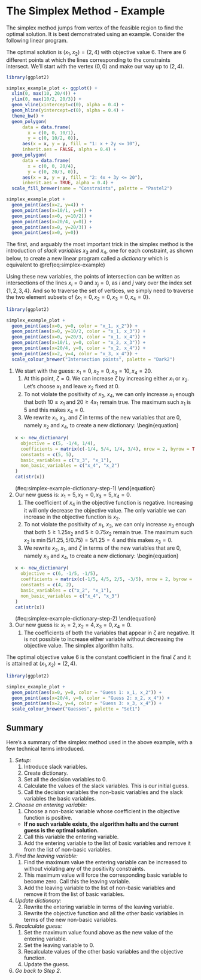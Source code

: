 # The Simplex Method - Example

The simplex method jumps from vertex of the feasible region to find the optimal solution. It is best demonstrated using an example. Consider the following linear program.

\begin{equation}
```r
simplex_method_example <- new_linear_program(
  obj = c(1, 1),
  A = matrix(c(1, 2, 4, 3), nrow = 2, byrow = TRUE),
  b = c(10, 20),
  variables = c('x_1', 'x_2')
)

cat(str(simplex_method_example))
```
(\#eq:simplex-example)
\end{equation}

The optimal solution is $(x_1, x_2) = (2, 4)$ with objective value $6$. There are 6 different points at which the lines corresponding to the constraints intersect. We'll start with the vertex $(0,0)$ and make our way up to $(2, 4)$.

```r
library(ggplot2)

simplex_example_plot <- ggplot() + 
  xlim(0, max(10, 20/4)) +
  ylim(0, max(10/2, 20/3)) +
  geom_vline(xintercept=c(0), alpha = 0.4) +
  geom_hline(yintercept=c(0), alpha = 0.4) +
  theme_bw() + 
  geom_polygon(
      data = data.frame(
        x = c(0, 0, 10/1),
        y = c(0, 10/2, 0)),
      aes(x = x, y = y, fill = "1: x + 2y <= 10"),
      inherit.aes = FALSE, alpha = 0.4) + 
  geom_polygon(
      data = data.frame(
        x = c(0, 0, 20/4),
        y = c(0, 20/3, 0)),
      aes(x = x, y = y, fill = "2: 4x + 3y <= 20"),
      inherit.aes = TRUE, alpha = 0.4) +
  scale_fill_brewer(name = "Constraints", palette = "Pastel2")

simplex_example_plot +
  geom_point(aes(x=2, y=4)) +
  geom_point(aes(x=10/1, y=0)) +
  geom_point(aes(x=0, y=10/2)) +
  geom_point(aes(x=20/4, y=0)) +
  geom_point(aes(x=0, y=20/3)) +
  geom_point(aes(x=0, y=0))
```

The first, and arguably the most important trick in the simplex method is the introduction of *slack variables*  $x_3$ and $x_4$, one for each constraint, as shown below, to create a new linear program called a *dictionary* which is equivalent to \@ref(eq:simplex-example)

\begin{equation}
``` r
x <- new_dictionary(
  objective = c(0, 1, 1),
  coefficients = matrix(c(1, 2, 4, 3), nrow = 2, byrow = TRUE),
  constants = c(10, 20),
  non_basic_variables = c("x_1", "x_2"),
  basic_variables = c("x_3", "x_4")
)
cat(str(x))
```
(\#eq:simplex-example-dictionary)
\end{equation}

Using these new variables, the points of intersection can be written as intersections of the lines $x_i = 0$ and $x_j = 0$, as $i$ and $j$ vary over the index set $\{1, 2, 3, 4\}$. And so to traverse the set of vertices, we simply need to traverse the two element subsets of $\{x_1 = 0, x_2 = 0, x_3 = 0, x_4 = 0\}$.

```r
library(ggplot2)

simplex_example_plot +
  geom_point(aes(x=0, y=0, color = "x_1, x_2")) +
  geom_point(aes(x=0, y=10/2, color = "x_1, x_3")) +
  geom_point(aes(x=0, y=20/3, color = "x_1, x_4")) +
  geom_point(aes(x=10/1, y=0, color = "x_2, x_3")) +
  geom_point(aes(x=20/4, y=0, color = "x_2, x_4")) +
  geom_point(aes(x=2, y=4, color = "x_3, x_4")) +
  scale_colour_brewer("Intersection points", palette = "Dark2")
```

1. We start with the guess: $x_1 = 0, x_2 = 0, x_3 = 10, x_4 = 20$. 
    1. At this point, $\zeta = 0$. We can increase $\zeta$ by increasing either $x_1$ or $x_2$. Let's choose $x_1$ and leave $x_2$ fixed at $0$.
    2. To not violate the positivity of $x_3$, $x_4$, we can only increase $x_1$ enough that both $10 \ge x_1$ and $20 \ge 4x_1$ remain true. The maximum such $x_1$ is $5$ and this makes $x_4 = 0$.
    3. We rewrite $x_1$, $x_3$, and $\zeta$ in terms of the new variables that are $0$, namely $x_2$ and $x_4$, to create a new dictionary:
    \begin{equation}
    ``` r
    x <- new_dictionary(
      objective = c(5, -1/4, 1/4),
      coefficients = matrix(c(-1/4, 5/4, 1/4, 3/4), nrow = 2, byrow = TRUE),
      constants = c(5, 5),
      basic_variables = c("x_3", "x_1"),
      non_basic_variables = c("x_4", "x_2")
    )
    cat(str(x))
    ```
    (\#eq:simplex-example-dictionary-step-1)
    \end{equation}
2. Our new guess is: $x_1 = 5, x_2 = 0, x_3 = 5, x_4 = 0$. 
    1. The coefficient of $x_4$ in the objective function is negative. Increasing it will only decrease the objective value. The only variable we can increase in the objective function is $x_2$.
    2. To not violate the positivity of $x_1$, $x_3$, we can only increase $x_3$ enough that both $5 \ge 1.25x_2$ and $5 \ge 0.75x_2$ remain true. The maximum such $x_2$ is $\min(5/1.25, 5/0.75) = 5/1.25 = 4$ and this makes $x_3 = 0$.
    3. We rewrite $x_2$, $x_1$, and $\zeta$ in terms of the new variables that are $0$, namely $x_3$ and $x_4$, to create a new dictionary:
    \begin{equation}
    ``` r
    x <- new_dictionary(
      objective = c(6, -1/5, -1/5),
      coefficients = matrix(c(-1/5, 4/5, 2/5, -3/5), nrow = 2, byrow = TRUE),
      constants = c(4, 2),
      basic_variables = c("x_2", "x_1"),
      non_basic_variables = c("x_4", "x_3")
    )
    cat(str(x))
    ```
    (\#eq:simplex-example-dictionary-step-2)
    \end{equation}
3. Our new guess is: $x_1 = 2, x_2 = 4, x_3 = 0, x_4 = 0$. 
    1. The coefficients of both the variables that appear in $\zeta$ are negative. It is not possible to increase either variable without decreasing the objective value. The simplex algorithm halts. 

The optimal objective value $6$ is the constant coefficient in the final $\zeta$ and it is attained at $(x_1, x_2) = (2, 4)$.


```r
library(ggplot2)

simplex_example_plot +
  geom_point(aes(x=0, y=0, color = "Guess 1: x_1, x_2")) +
  geom_point(aes(x=20/4, y=0, color = "Guess 2: x_2, x_4")) +
  geom_point(aes(x=2, y=4, color = "Guess 3: x_3, x_4")) +
  scale_colour_brewer("Guesses", palette = "Set1")
```


## Summary

Here's a summary of the simplex method used in the above example, with a few technical terms introduced.

1. *Setup:*
    1. Introduce slack variables.
    2. Create dictionary.
    3. Set all the decision variables to 0. 
    4. Calculate the values of the slack variables. This is our initial guess.
    5. Call the decision variables the non-basic variables and the slack variables the basic variables.
2. *Choose an entering variable:*
    1. Choose a non-basic variable whose coefficient in the objective function is positive.
      - **If no such variable exists, the algorithm halts and the current guess is the optimal solution.**
    2. Call this variable the entering variable.
    3. Add the entering variable to the list of basic variables and remove it from the list of non-basic variables.
3. *Find the leaving variable:* 
    1. Find the maximum value the entering variable can be increased to without violating any of the positivity constraints.
    2. This maximum value will force the corresponding basic variable to become zero. Call this the leaving variable.
    3. Add the leaving variable to the list of non-basic variables and remove it from the list of basic variables.      
4. *Update dictionary:*
    2. Rewrite the entering variable in terms of the leaving variable.
    3. Rewrite the objective function and all the other basic variables in terms of the new non-basic variables.
5. *Recalculate guess:*
    1. Set the maximum value found above as the new value of the entering variable.
    2. Set the leaving variable to 0.
    1. Recalculate values of the other basic variables and the objective function.
    2. Update the guess.
5. *Go back to Step 2*.